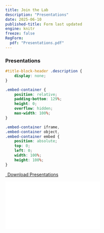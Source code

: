 ```yaml
---
title: Join the Lab
description: "Presentations"
date: 2025-06-10
published-title: Form last updated
engine: knitr
freeze: false
RegForm:
  pdf: "Presentations.pdf"
---
```

### Presentations 

```css
#title-block-header .description {
    display: none;
}
```

```css
.embed-container {
    position: relative;
    padding-bottom: 129%;
    height: 0;
    overflow: hidden;
    max-width: 100%;
}

.embed-container iframe,
.embed-container object,
.embed-container embed {
    position: absolute;
    top: 0;
    left: 0;
    width: 100%;
    height: 100%;
}
```


```{=html}
<p class="text-center">
  <a class="btn btn-primary btn-lg form-download" href="`r rmarkdown::metadata$Presentations$pdf`" target="_blank">
    <i class="fa-solid fa-file-arrow-down"></i>&ensp;Download Presentations
  </a>
</p>

<div class="embed-container">
  <iframe src="`r rmarkdown::metadata$RegForm$pdf`" style="border: 0.5px"></iframe>
</div>
```
